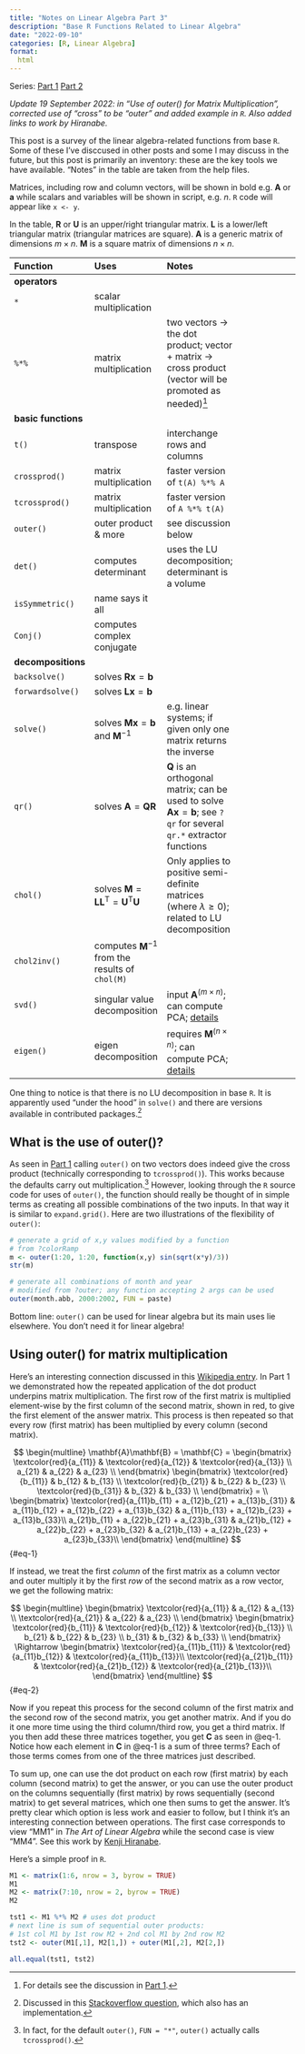 ```yaml
---
title: "Notes on Linear Algebra Part 3"
description: "Base R Functions Related to Linear Algebra"
date: "2022-09-10"
categories: [R, Linear Algebra]
format:
  html
---
```



Series: [Part 1](https://chemospec.org/posts/2022-08-14-Linear-Alg-Notes/2022-08-14-Linear-Alg-Notes.html) [Part 2](https://chemospec.org/posts/2022-09-01-Linear-Alg-Notes-Pt2/Linear-Alg-Notes-Pt2.html)

*Update 19 September 2022: in "Use of outer() for Matrix Multiplication", corrected use of "cross" to be "outer" and added example in `R`. Also added links to work by Hiranabe.*

This post is a survey of the linear algebra-related functions from base `R`.  Some of these I've disccused in other posts and some I may discuss in the future, but this post is primarily an inventory: these are the key tools we have available.  "Notes" in the table are taken from the help files.

Matrices, including row and column vectors, will be shown in bold e.g. $\mathbf{A}$ or $\mathbf{a}$ while scalars and variables will be shown in script, e.g. $n$. `R` code will appear like `x <- y`.

In the table, $\mathbf{R}$ or $\mathbf{U}$ is an upper/right triangular matrix.  $\mathbf{L}$  is a lower/left triangular matrix (triangular matrices are square). $\mathbf{A}$ is a generic matrix of dimensions $m \times n$.  $\mathbf{M}$ is a square matrix of dimensions $n \times n$.

| Function | Uses | Notes |
|:-|:-|:-|:-|
| **operators** | | |
| `*` | scalar multiplication | |
| `%*%` | matrix multiplication | two vectors $\rightarrow$ the dot product; vector + matrix $\rightarrow$ cross product (vector will be promoted as needed)[^1] |
| **basic functions** | | |
| `t()` | transpose | interchange rows and columns |
| `crossprod()` | matrix multiplication | faster version of `t(A) %*% A` |
| `tcrossprod()` | matrix multiplication | faster version of `A %*% t(A)` |
| `outer()` | outer product & more | see discussion below |
| `det()`| computes determinant | uses the LU decomposition; determinant is a volume |
| `isSymmetric()`| name says it all | |
| `Conj()`| computes complex conjugate | |
| **decompositions** | | |
| `backsolve()` | solves $\mathbf{Rx} = \mathbf{b}$ |  |
| `forwardsolve()` | solves $\mathbf{Lx} = \mathbf{b}$ |  |
| `solve()` | solves $\mathbf{Mx} = \mathbf{b}$ and $\mathbf{M}^{-1}$ | e.g. linear systems; if given only one matrix returns the inverse |
| `qr()` | solves $\mathbf{A} = \mathbf{QR}$| $\mathbf{Q}$ is an orthogonal matrix; can be used to solve $\mathbf{Ax} = \mathbf{b}$; see `?qr` for several `qr.*` extractor functions |
| `chol()` | solves $\mathbf{M} = \mathbf{L}\mathbf{L}^{\mathsf{T}} = \mathbf{U}^{\mathsf{T}}\mathbf{U}$ | Only applies to positive semi-definite matrices (where $\lambda \ge 0$); related to LU decomposition |
| `chol2inv()` | computes $\mathbf{M}^{-1}$ from the results of `chol(M)` | |
| `svd()` | singular value decomposition | input $\mathbf{A}^{(m \times n)}$; can compute PCA; [details](https://bryanhanson.github.io/LearnPCA/) |
| `eigen()` | eigen decomposition | requires $\mathbf{M}^{(n \times n)}$; can compute PCA; [details](https://bryanhanson.github.io/LearnPCA/) |


One thing to notice is that there is no LU decomposition in base `R`.  It is apparently used "under the hood" in `solve()` and there are versions available in contributed packages.[^3]


::: {.callout-tip collapse="true"}
## What is the use of outer()?

As seen in [Part 1](https://chemospec.org/posts/2022-08-14-Linear-Alg-Notes/2022-08-14-Linear-Alg-Notes.html) calling `outer()` on two vectors does indeed give the cross product (technically corresponding to `tcrossprod()`).  This works because the defaults carry out multiplication.[^2]  However, looking through the `R` source code for uses of `outer()`, the function should really be thought of in simple terms as creating all possible combinations of the two inputs. In that way it is similar to `expand.grid()`.  Here are two illustrations of the flexibility of `outer()`:

```r
# generate a grid of x,y values modified by a function
# from ?colorRamp
m <- outer(1:20, 1:20, function(x,y) sin(sqrt(x*y)/3))
str(m)
```

```r
# generate all combinations of month and year
# modified from ?outer; any function accepting 2 args can be used
outer(month.abb, 2000:2002, FUN = paste)
```

Bottom line: `outer()` can be used for linear algebra but its main uses lie elsewhere.  You don't need it for linear algebra!
:::


::: {.callout-tip collapse="true"}
## Using outer() for matrix multiplication
Here's an interesting connection discussed in this [Wikipedia entry](https://en.wikipedia.org/wiki/Outer_product#Connection_with_the_matrix_product). In Part 1 we demonstrated how the repeated application of the dot product underpins matrix multiplication.  The first row of the first matrix is multiplied element-wise by the first column of the second matrix, shown in red, to give the first element of the answer matrix.  This process is then repeated so that every row (first matrix) has been multiplied by every column (second matrix).

$$
\begin{multline}
\mathbf{A}\mathbf{B} = \mathbf{C} =
\begin{bmatrix}
\textcolor{red}{a_{11}} & \textcolor{red}{a_{12}} & \textcolor{red}{a_{13}} \\
a_{21} & a_{22} & a_{23} \\
\end{bmatrix}
\begin{bmatrix}
\textcolor{red}{b_{11}} & b_{12} & b_{13} \\
\textcolor{red}{b_{21}} & b_{22} & b_{23} \\
\textcolor{red}{b_{31}} & b_{32} & b_{33} \\
\end{bmatrix} = \\
\begin{bmatrix}
\textcolor{red}{a_{11}b_{11} + a_{12}b_{21} + a_{13}b_{31}} & a_{11}b_{12} + a_{12}b_{22} + a_{13}b_{32} & a_{11}b_{13} + a_{12}b_{23} + a_{13}b_{33}\\
a_{21}b_{11} + a_{22}b_{21} + a_{23}b_{31} & a_{21}b_{12} + a_{22}b_{22} + a_{23}b_{32} & a_{21}b_{13} + a_{22}b_{23} + a_{23}b_{33}\\
\end{bmatrix}
\end{multline}
$$ {#eq-1}

If instead, we treat the first *column* of the first matrix as a column vector and outer multiply it by the first *row* of the second matrix as a row vector, we get the following matrix:

$$
\begin{multline}
\begin{bmatrix}
\textcolor{red}{a_{11}} & a_{12} & a_{13} \\
\textcolor{red}{a_{21}} & a_{22} & a_{23} \\
\end{bmatrix}
\begin{bmatrix}
\textcolor{red}{b_{11}} & \textcolor{red}{b_{12}} & \textcolor{red}{b_{13}} \\
b_{21} & b_{22} & b_{23} \\
b_{31} & b_{32} & b_{33} \\
\end{bmatrix} \Rightarrow
\begin{bmatrix}
\textcolor{red}{a_{11}b_{11}} & \textcolor{red}{a_{11}b_{12}} & \textcolor{red}{a_{11}b_{13}}\\
\textcolor{red}{a_{21}b_{11}} & \textcolor{red}{a_{21}b_{12}} & \textcolor{red}{a_{21}b_{13}}\\
\end{bmatrix}
\end{multline}
$$ {#eq-2}

Now if you repeat this process for the second column of the first matrix and the second row of the second matrix, you get another matrix.  And if you do it one more time using the third column/third row, you get a third matrix.  If you then add these three matrices together, you get $\mathbf{C}$ as seen in @eq-1.  Notice how each element in $\mathbf{C}$ in @eq-1 is a sum of three terms?  Each of those terms comes from one of the three matrices just described.

To sum up, one can use the dot product on each row (first matrix) by each column (second matrix) to get the answer, or you can use the outer product on the columns sequentially (first matrix) by rows sequentially (second matrix) to get several matrices, which one then sums to get the answer.  It's pretty clear which option is less work and easier to follow, but I think it's an interesting connection between operations.  The first case corresponds to view "MM1" in *The Art of Linear Algebra* while the second case is view "MM4". See this work by [Kenji Hiranabe](https://github.com/kenjihiranabe/The-Art-of-Linear-Algebra).

Here's a simple proof in `R`.
```r
M1 <- matrix(1:6, nrow = 3, byrow = TRUE)
M1
M2 <- matrix(7:10, nrow = 2, byrow = TRUE)
M2

tst1 <- M1 %*% M2 # uses dot product
# next line is sum of sequential outer products:
# 1st col M1 by 1st row M2 + 2nd col M1 by 2nd row M2
tst2 <- outer(M1[,1], M2[1,]) + outer(M1[,2], M2[2,])

all.equal(tst1, tst2)
```

:::

[^1]: For details see the discussion in [Part 1](https://chemospec.org/posts/2022-08-14-Linear-Alg-Notes/2022-08-14-Linear-Alg-Notes.html).
[^2]: In fact, for the default `outer()`, `FUN = "*"`, `outer()` actually calls `tcrossprod()`.
[^3]: Discussed in this [Stackoverflow question](https://stackoverflow.com/q/51687808/633251), which also has an implementation.



